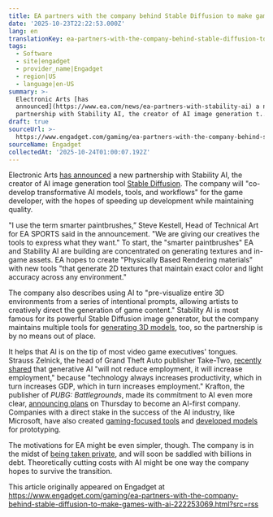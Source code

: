 ```yaml
---
title: EA partners with the company behind Stable Diffusion to make games with AI
date: '2025-10-23T22:22:53.000Z'
lang: en
translationKey: ea-partners-with-the-company-behind-stable-diffusion-to-make
tags:
  - Software
  - site|engadget
  - provider_name|Engadget
  - region|US
  - language|en-US
summary: >-
  Electronic Arts [has
  announced](https://www.ea.com/news/ea-partners-with-stability-ai) a new
  partnership with Stability AI, the creator of AI image generation t...
draft: true
sourceUrl: >-
  https://www.engadget.com/gaming/ea-partners-with-the-company-behind-stable-diffusion-to-make-games-with-ai-222253069.html?src=rss
sourceName: Engadget
collectedAt: '2025-10-24T01:00:07.192Z'
---
```

Electronic Arts [has announced](https://www.ea.com/news/ea-partners-with-stability-ai) a new partnership with Stability AI, the creator of AI image generation tool [Stable Diffusion](https://www.engadget.com/ai/stable-diffusion-35-follows-your-prompts-more-closely-and-generates-more-diverse-people-184022965.html). The company will "co-develop transformative AI models, tools, and workflows" for the game developer, with the hopes of speeding up development while maintaining quality.

"I use the term smarter paintbrushes,” Steve Kestell, Head of Technical Art for EA SPORTS said in the announcement. "We are giving our creatives the tools to express what they want." To start, the "smarter paintbrushes" EA and Stability AI are building are concentrated on generating textures and in-game assets. EA hopes to create "Physically Based Rendering materials" with new tools "that generate 2D textures that maintain exact color and light accuracy across any environment." 

The company also describes using AI to "pre-visualize entire 3D environments from a series of intentional prompts, allowing artists to creatively direct the generation of game content." Stability AI is most famous for its powerful Stable Diffusion image generator, but the company maintains multiple tools for [generating 3D models](https://stability.ai/stable-3d), too, so the partnership is by no means out of place.

It helps that AI is on the tip of most video game executives' tongues. Strauss Zelnick, the head of Grand Theft Auto publisher Take-Two, [recently shared](https://www.gamedeveloper.com/business/take-two-ceo-predicts-genai-will-create-jobs-not-kill-them) that generative AI "will not reduce employment, it will increase employment," because "technology always increases productivity, which in turn increases GDP, which in turn increases employment." Krafton, the publisher of _PUBG: Battlegrounds_, made its commitment to AI even more clear, [announcing plans](https://www.krafton.com/news/press/%ED%81%AC%EB%9E%98%ED%94%84%ED%86%A4-ai-first-%EA%B8%B0%EC%97%85-%EC%A0%84%ED%99%98-%EC%84%A0%EC%96%B8-1000%EC%96%B5-%EC%9B%90-%EC%9D%B4%EC%83%81-%ED%88%AC%EC%9E%90/) on Thursday to become an AI-first company. Companies with a direct stake in the success of the AI industry, like Microsoft, have also created [gaming-focused tools](https://www.engadget.com/ai/microsofts-gaming-copilot-ai-assistant-is-coming-to-windows-pcs-and-the-xbox-mobile-app-185452965.html) and [developed models](https://www.engadget.com/ai/microsoft-trained-an-ai-model-on-a-game-no-one-played-160038242.html) for prototyping.

The motivations for EA might be even simpler, though. The company is in the midst of [being taken private](https://www.engadget.com/ea-confirms-it-will-go-private-in-55-billion-acquisition-133841614.html), and will soon be saddled with billions in debt. Theoretically cutting costs with AI might be one way the company hopes to survive the transition.

This article originally appeared on Engadget at https://www.engadget.com/gaming/ea-partners-with-the-company-behind-stable-diffusion-to-make-games-with-ai-222253069.html?src=rss

